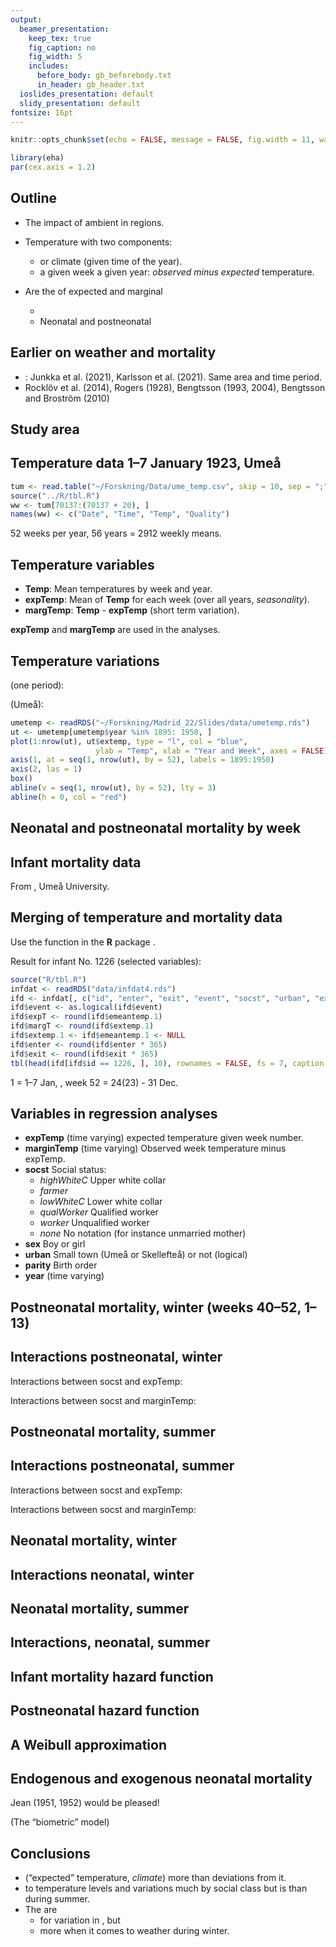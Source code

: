 ```yaml
---
output:
  beamer_presentation:
    keep_tex: true  
    fig_caption: no
    fig_width: 5
    includes:
      before_body: gb_beforebody.txt
      in_header: gb_header.txt
  ioslides_presentation: default
  slidy_presentation: default
fontsize: 16pt  
---
```


```r
knitr::opts_chunk$set(echo = FALSE, message = FALSE, fig.width = 11, warning = FALSE, comment = NA)

library(eha)
par(cex.axis = 1.2)
```

## Outline

*   The impact of ambient \emp{temperature variations on infant mortality} in \emp{Umeå-Skellefteå} 
regions.

*   Temperature with two components:
    +   \emp{Expected temperature} or climate (given time of the year).
    +   \emp{Marginal temperature} a given week a given year: *observed minus expected* temperature.
*   Are the \emp{effects} of expected and marginal \emp{different by}
    +   \emp{Social class?}
    +   Neonatal and postneonatal \emp{age periods?}


## Earlier on weather and mortality

*   \emp{Neonatal mortality}: Junkka et al. (2021), Karlsson et al. (2021). Same area and time period.
*   \emp{Mortality general:} Rocklöv et al. (2014), Rogers (1928), Bengtsson (1993, 2004),
Bengtsson and Broström (2010)


## Study area

\includegraphics[width=0.9\textwidth]{myfigs/map2.png}


## Temperature data 1--7 January 1923, Umeå

```r
tum <- read.table("~/Forskning/Data/ume_temp.csv", skip = 10, sep = ";", header = TRUE)
source("../R/tbl.R")
ww <- tum[70137:(70137 + 20), ]
names(ww) <- c("Date", "Time", "Temp", "Quality")
```

\begin{columns}

\column{0.5\textwidth}

```r
tbl(ww[1:12, ], fs = 7, caption = NULL,
   linesep = c("", "", "\\addlinespace"))
```

\column{0.5\textwidth}

```r
tbl(ww[13:21, ], fs = 7, caption = NULL,
   linesep = c("", "", "\\addlinespace"))
```


\end{columns}

52 weeks per year, 56 years = 2912 weekly means.

## Temperature variables

*   **Temp**: Mean temperatures by week and year.
*   **expTemp**: Mean of **Temp** for each week (over all years, *seasonality*).
*   **margTemp**: **Temp** - **expTemp** (short term variation).

**expTemp** and **margTemp** are used in the analyses.

## Temperature variations

\emp{expTemp} (one period):

\begin{center}
\includegraphics[width=0.8\textwidth]{figs/monavgtemp-1.pdf} 
\end{center}

\emp{margTemp} (Umeå):

```r
umetemp <- readRDS("~/Forskning/Madrid_22/Slides/data/umetemp.rds")
ut <- umetemp[umetemp$year %in% 1895: 1950, ]
plot(1:nrow(ut), ut$extemp, type = "l", col = "blue", 
                   ylab = "Temp", xlab = "Year and Week", axes = FALSE)
axis(1, at = seq(1, nrow(ut), by = 52), labels = 1895:1950)
axis(2, las = 1)
box()
abline(v = seq(1, nrow(ut), by = 52), lty = 3)
abline(h = 0, col = "red")


```


## Neonatal and postneonatal mortality by week

\emp{Neonatal:}

\begin{center}
\includegraphics[width=0.8\textwidth]{figs/neodata-1.pdf}
\end{center}

\emp{Postneonatal:}

\begin{center}
\includegraphics[width=0.8\textwidth]{figs/pneodata-1.pdf}
\end{center}  
  
## Infant mortality data

From \emp{Centre for Ageing and Demographic Research}, Umeå University.

## Merging of temperature and mortality data

Use the function \emp{make.communal} in the **R** package \emp{eha}.

Result for infant No. 1226 (selected variables):

```r
source("R/tbl.R")
infdat <- readRDS("data/infdat4.rds")
ifd <- infdat[, c("id", "enter", "exit", "event", "socst", "urban", "extemp.1", "emeantemp.1", "year", "week")]
ifd$event <- as.logical(ifd$event)
ifd$expT <- round(ifd$emeantemp.1)
ifd$margT <- round(ifd$extemp.1)
ifd$extemp.1 <- ifd$emeantemp.1 <- NULL
ifd$enter <- round(ifd$enter * 365)
ifd$exit <- round(ifd$exit * 365)
tbl(head(ifd[ifd$id == 1226, ], 10), rownames = FALSE, fs = 7, caption = NULL)
```

\emp{Weeks:} 1 = 1--7 Jan, \ldots, week 52 = 24(23) - 31 Dec. \emp{Every year!}
    
## Variables in regression analyses

*   **expTemp** (time varying) expected temperature given week number.
*   **marginTemp** (time varying) Observed week temperature minus expTemp.
*   **socst** Social status:
     + *highWhiteC* Upper white collar
     + *farmer*
     + *lowWhiteC* Lower white collar
     + *qualWorker* Qualified worker
     + *worker* Unqualified worker
     + *none* No notation (for instance unmarried mother)
*   **sex** Boy or girl
*   **urban** Small town (Umeå or Skellefteå) or not (logical)
*   **parity** Birth order
*   **year**  (time varying)


## Postneonatal mortality, winter (weeks 40--52, 1--13)

\footnotesize 
\begin{tabular}{lrrrrr} 
\hline 
\bf Covariate & \bf Mean & \bf Coef & \bf H.R. & \bf S.E. &   \bf L-R p \\ \hline
\empp{expTemp}  & $    -3.763  $ & $  -0.046  $ & \empp{$  0.955  $} & $  0.005  $ & $ 0.000 $ \\ 
\empp{marginTemp}  & $     0.018  $ & $  -0.017  $ & \empp{$  0.983  $} & $  0.005  $ & $ 0.000 $ \\ 
\empp{socst}  & & & & & 0.000  \\ 
\multicolumn{1}{r}{\em highWhiteC} &    0.030 & 0 & 1 & \multicolumn{2}{c}{(reference)} \\ 
\multicolumn{1}{r}{ \em farmer }  & $    0.464 $ & $ 0.836 $ & $ 2.308 $ & $ 0.219 $\\ 
\multicolumn{1}{r}{ \em lowWhiteC }  & $    0.078 $ & $ 0.785 $ & $ 2.192 $ & $ 0.230 $\\ 
\multicolumn{1}{r}{ \em qualWorker }  & $    0.134 $ & $ 0.947 $ & $ 2.579 $ & $ 0.222 $\\ 
\multicolumn{1}{r}{ \em worker }  & $    0.270 $ & $ 1.047 $ & $ 2.848 $ & $ 0.219 $\\ 
\multicolumn{1}{r}{ \em none }  & $    0.025 $ & $ 1.003 $ & $ 2.727 $ & $ 0.253 $\\ 
urban  & & & & & 0.642  \\ 
\multicolumn{1}{r}{\em FALSE} &    0.860 & 0 & 1 & \multicolumn{2}{c}{(reference)} \\ 
\multicolumn{1}{r}{ \em TRUE }  & $    0.140 $ & $ 0.035 $ & $ 1.036 $ & $ 0.076 $\\ 
I(year - 1920)  & $     3.267  $ & $  -0.024  $ & $  0.976  $ & $  0.001  $ & $ 0.000 $ \\ 
\hline 
Events &  2346  & TTR &  46214 \\ 
Max. logLik. & $  -25069  $ \\ \hline 
\hline 
\end{tabular}

## Interactions postneonatal, winter

Interactions between socst and expTemp:


\includegraphics[width=0.8\textwidth]{figs/plotwcs-1.pdf}


Interactions between socst and marginTemp:


\includegraphics[width=0.8\textwidth]{figs/plotwws-1.pdf}

## Postneonatal mortality, summer

\footnotesize
\begin{tabular}{lrrrrr} 
\hline 
\bf Covariate & \bf Mean & \bf Coef & \bf H.R. & \bf S.E. &   \bf L-R p \\ \hline
\empp{expTemp}  & $     9.578  $ & $  -0.019  $ & \empp{$  0.981  $} & $  0.004  $ & $ 0.000 $ \\ 
marginTemp  & $     0.003  $ & $  -0.011  $ & $  0.989  $ & $  0.010  $ & $ 0.259 $ \\ 
\empp{socst}  & & & & & 0.000  \\ 
\multicolumn{1}{r}{\em highWhiteC} &    0.030 & 0 & 1 & \multicolumn{2}{c}{(reference)} \\ 
\multicolumn{1}{r}{ \em farmer }  & $    0.464 $ & $ 0.744 $ & $ 2.105 $ & $ 0.231 $\\ 
\multicolumn{1}{r}{ \em lowWhiteC }  & $    0.078 $ & $ 0.605 $ & $ 1.831 $ & $ 0.245 $\\ 
\multicolumn{1}{r}{ \em qualWorker }  & $    0.133 $ & $ 0.678 $ & $ 1.971 $ & $ 0.236 $\\ 
\multicolumn{1}{r}{ \em worker }  & $    0.270 $ & $ 0.988 $ & $ 2.686 $ & $ 0.230 $\\ 
\multicolumn{1}{r}{ \em none }  & $    0.025 $ & $ 0.903 $ & $ 2.467 $ & $ 0.268 $\\ 
urban  & & & & & 0.936  \\ 
\multicolumn{1}{r}{\em FALSE} &    0.860 & 0 & 1 & \multicolumn{2}{c}{(reference)} \\ 
\multicolumn{1}{r}{ \em TRUE }  & $    0.140 $ & $ 0.007 $ & $ 1.007 $ & $ 0.086 $\\ 
I(year - 1920)  & $     3.217  $ & $  -0.023  $ & $  0.977  $ & $  0.002  $ & $ 0.000 $ \\ 
\hline 
Events &  1914  & TTR &  45958 \\ 
Max. logLik. & $  -20498  $ \\ \hline 
\hline 
\end{tabular}

## Interactions postneonatal, summer

Interactions between socst and expTemp:

\includegraphics[width=0.8\textwidth]{figs/plotscs-1.pdf}

Interactions between socst and marginTemp:

\includegraphics[width=0.8\textwidth]{figs/plotsws-1.pdf}

## Neonatal mortality, winter

\begin{center} 
\footnotesize 
\begin{tabular}{lrrrrr} 
\hline 
\bf Covariate & \bf Mean & \bf Coef & \bf H.R. & \bf S.E. &   \bf L-R p \\ \hline
\empp{expTemp}  & $    -3.771  $ & $  -0.013  $ & \empp{$  0.987  $} & $  0.005  $ & $ 0.007 $ \\ 
\empp{marginTemp}  & $    -0.026  $ & $  -0.011  $ & \empp{$  0.989  $} & $  0.005  $ & $ 0.039 $ \\ 
\empp{socst}  & & & & & 0.384  \\ 
\multicolumn{1}{r}{\em highWhiteC} &    0.029 & 0 & 1 & \multicolumn{2}{c}{(reference)} \\ 
\multicolumn{1}{r}{ \em farmer }  & $    0.471 $ & $ -0.076 $ & $ 0.927 $ & $ 0.158 $\\ 
\multicolumn{1}{r}{ \em lowWhiteC }  & $    0.076 $ & $ -0.170 $ & $ 0.844 $ & $ 0.177 $\\ 
\multicolumn{1}{r}{ \em qualWorker }  & $    0.130 $ & $ 0.063 $ & $ 1.065 $ & $ 0.162 $\\ 
\multicolumn{1}{r}{ \em worker }  & $    0.270 $ & $ -0.037 $ & $ 0.964 $ & $ 0.159 $\\ 
\multicolumn{1}{r}{ \em none }  & $    0.024 $ & $ -0.010 $ & $ 0.990 $ & $ 0.210 $\\ 
urban  & & & & & 0.571  \\ 
\multicolumn{1}{r}{\em FALSE} &    0.863 & 0 & 1 & \multicolumn{2}{c}{(reference)} \\ 
\multicolumn{1}{r}{ \em TRUE }  & $    0.137 $ & $ -0.047 $ & $ 0.954 $ & $ 0.084 $\\ 
I(year - 1920)  & $     2.104  $ & $  -0.015  $ & $  0.986  $ & $  0.002  $ & $ 0.000 $ \\ 
\hline 
Events &  1806  & TTR &  3899 \\ 
Max. logLik. & $  -19493  $ \\ \hline 
\hline 
\end{tabular}
\normalsize 
\end{center} 

## Interactions neonatal, winter

\begin{center}
Between socst and expTemp:

\includegraphics[width=0.8\textwidth]{figs/plotwcsn-1.pdf}

Between socst and marginTemp:

\includegraphics[width=0.8\textwidth]{figs/plotwwsn-1.pdf}

\end{center}

## Neonatal mortality, summer

\begin{center} 
\footnotesize 
\begin{tabular}{lrrrrr} 
\hline 
\bf Covariate & \bf Mean & \bf Coef & \bf H.R. & \bf S.E. &   \bf L-R p \\ \hline
expTemp  & $     9.416  $ & $  -0.008  $ & $  0.992  $ & $  0.004  $ & $ 0.056 $ \\ 
marginTemp  & $     0.019  $ & $  0.007  $ & $  1.007  $ & $  0.011  $ & $ 0.498 $ \\ 
socst  & & & & & 0.098  \\ 
\multicolumn{1}{r}{\em highWhiteC} &    0.029 & 0 & 1 & \multicolumn{2}{c}{(reference)} \\ 
\multicolumn{1}{r}{ \em farmer }  & $    0.460 $ & $ 0.329 $ & $ 1.389 $ & $ 0.191 $\\ 
\multicolumn{1}{r}{ \em lowWhiteC }  & $    0.078 $ & $ 0.209 $ & $ 1.232 $ & $ 0.207 $\\ 
\multicolumn{1}{r}{ \em qualWorker }  & $    0.135 $ & $ 0.321 $ & $ 1.379 $ & $ 0.196 $\\ 
\multicolumn{1}{r}{ \em worker }  & $    0.272 $ & $ 0.265 $ & $ 1.304 $ & $ 0.192 $\\ 
\multicolumn{1}{r}{ \em none }  & $    0.026 $ & $ 0.588 $ & $ 1.800 $ & $ 0.227 $\\ 
urban  & & & & & 0.030  \\ 
\multicolumn{1}{r}{\em FALSE} &    0.860 & 0 & 1 & \multicolumn{2}{c}{(reference)} \\ 
\multicolumn{1}{r}{ \em TRUE }  & $    0.140 $ & $ -0.190 $ & $ 0.827 $ & $ 0.089 $\\ 
I(year - 1920)  & $     2.960  $ & $  -0.012  $ & $  0.988  $ & $  0.002  $ & $ 0.000 $ \\ 
\hline 
Events &  1689  & TTR &  4026 \\ 
Max. logLik. & $  -18304  $ \\ \hline 
\hline 
\end{tabular}
\normalsize 
\end{center} 

## Interactions, neonatal, summer

\begin{center}
Between socst and expTemp:

\includegraphics[width=0.8\textwidth]{figs/plotscsn-1.pdf}

Between socst and marginTemp:

\includegraphics[width=0.8\textwidth]{figs/plotswsn-1.pdf}

\end{center}

## Infant mortality  hazard function

\includegraphics[width = \textwidth]{figs/ph-1.pdf}

## Postneonatal hazard function

\includegraphics[width=\textwidth]{figs/phneo-1.pdf}

## A Weibull approximation

\includegraphics[width=\textwidth]{figs/weib-1.pdf}

## Endogenous and exogenous neonatal mortality

\includegraphics[width=\textwidth]{figs/neowei-1.pdf}

Jean \emp{Bourgeois-Pichat} (1951, 1952) would be pleased!

(The "biometric" model)

## Conclusions

*   \emp{Season} ("expected" temperature, *climate*) more \emp{important} than deviations from it.
*   \emp{Sensitivity} to temperature levels and variations \emp{do not vary} much by social class
but is \emp{stronger during winter} than during summer.
*   The \emp{most privileged} are 
    +   \emp{well prepared} for variation in \emp{climate}, but 
    +   more \emp{like the others} when it comes to \emp{unexpected cold} weather during winter. 
